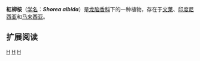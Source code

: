 {{Speciesbox 
| taxon = Shorea albida
|status = EN
|status_system = IUCN2.3
|status_ref=<ref>Ashton, P. 1998.  [http://www.iucnredlist.org/search/details.php/33099/all ''Shorea albida''].   [http://www.iucnredlist.org 2006 IUCN Red List of Threatened Species. ]  Downloaded on 23 August 2007.</ref>
|binomial_authority = Sym.
|}}

'''紅柳桉'''（[[学名|学名]]：'''''Shorea albida'''''）是[[龙脑香科|龙脑香科]]下的一种植物，存在于[[文莱|文莱]]、[[印度尼西亚|印度尼西亚]]和[[马来西亚|马来西亚]]。

== 扩展阅读 ==
{{reflist}}
{{taxonbar}}
[[Category:_龙脑香科|H]]
[[Category:印度尼西亚植物|H]]
[[Category:馬來西亞植物|H]]